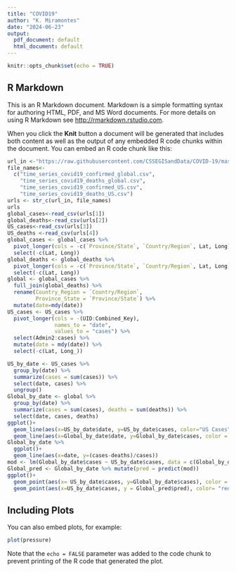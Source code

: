```yaml
---
title: "COVID19"
author: "K. Miramontes"
date: "2024-06-23"
output:
  pdf_document: default
  html_document: default
---
```


```r
knitr::opts_chunk$set(echo = TRUE)
```

## R Markdown

This is an R Markdown document. Markdown is a simple formatting syntax for authoring HTML, PDF, and MS Word documents. For more details on using R Markdown see <http://rmarkdown.rstudio.com>.

When you click the **Knit** button a document will be generated that includes both content as well as the output of any embedded R code chunks within the document. You can embed an R code chunk like this:

```r
url_in <-"https://raw.githubusercontent.com/CSSEGISandData/COVID-19/master/csse_covid_19_data/csse_covid_19_time_series/"
file_names<-
  c("time_series_covid19_confirmed_global.csv",
    "time_series_covid19_deaths_global.csv",
    "time_series_covid19_confirmed_US.csv",
    "time_series_covid19_deaths_US.csv")
urls <- str_c(url_in, file_names)
urls
global_cases<-read_csv(urls[1])
global_deaths<-read_csv(urls[2])
US_cases<-read_csv(urls[3])
US_deaths <-read_csv(urls[4])
global_cases <- global_cases %>%
  pivot_longer(cols = -c(`Province/State`, `Country/Region`, Lat, Long), names_to = "date", values_to = "cases") %>%
  select(-c(Lat, Long))
global_deaths <- global_deaths %>%
  pivot_longer(cols = -c(`Province/State`, `Country/Region`, Lat, Long), names_to = "date", values_to = "deaths") %>%
  select(-c(Lat, Long))
global <- global_cases %>% 
  full_join(global_deaths) %>%
  rename(Country_Region = `Country/Region`,
         Province_State = `Province/State`) %>%
  mutate(date=mdy(date))
US_cases <- US_cases %>% 
  pivot_longer(cols = -(UID:Combined_Key),
               names_to = "date",
               values_to = "cases") %>%
  select(Admin2:cases) %>%
  mutate(date = mdy(date)) %>%
  select(-c(Lat, Long_))

US_by_date <- US_cases %>% 
  group_by(date) %>%
  summarize(cases = sum(cases)) %>%
  select(date, cases) %>%
  ungroup()
Global_by_date <- global %>%
  group_by(date) %>%
  summarize(cases = sum(cases), deaths = sum(deaths)) %>%
  select(date, cases, deaths)
ggplot()+
  geom_line(aes(x=US_by_date$date, y=US_by_date$cases, color="US Cases")) +
  geom_line(aes(x=Global_by_date$date, y=Global_by_date$cases, color = "Global Cases"))
Global_by_date %>%
  ggplot()+
  geom_line(aes(x=date, y=(cases-deaths)/cases)) 
mod <- lm(Global_by_date$cases ~ US_by_date$cases, data = c(Global_by_date, US_by_date))
Global_pred <- Global_by_date %>% mutate(pred = predict(mod))
ggplot()+
  geom_point(aes(x= US_by_date$cases, y=Global_by_date$cases), color = "blue") +
  geom_point(aes(x=US_by_date$cases, y = Global_pred$pred), color= "red")

```

## Including Plots

You can also embed plots, for example:

```r
plot(pressure)
```

Note that the `echo = FALSE` parameter was added to the code chunk to prevent printing of the R code that generated the plot.
